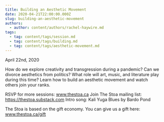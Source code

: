 ```yaml
---
title: Building an Aesthetic Movement
date: 2020-04-21T22:00:00.000Z
slug: building-an-aesthetic-movement
authors:
  - author: content/authors/rachel-haywire.md
tags:
  - tag: content/tags/session.md
  - tag: content/tags/building.md
  - tag: content/tags/aesthetic-movement.md
---
```


April 22nd, 2020

How do we explore creativity and transgression during a pandemic? Can we divorce aesthetics from politics? What role will art, music, and literature play during this time? Learn how to build an aesthetic movement and watch others join your ranks.

RSVP for more sessions: www.thestoa.ca
Join The Stoa mailing list: https://thestoa.substack.com
Intro song: Kali Yuga Blues by Bardo Pond

The Stoa is based on the gift economy. You can give us a gift here: www.thestoa.ca/gift
